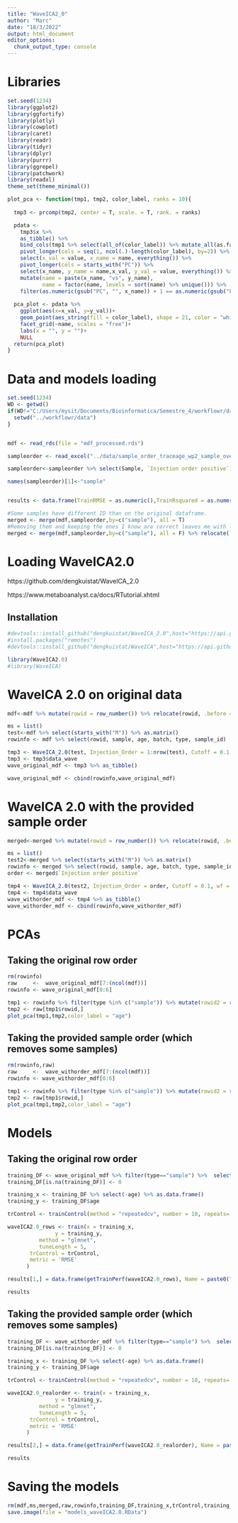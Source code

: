 ```yaml
---
title: "WaveICA2_0"
author: "Marc"
date: "18/3/2022"
output: html_document
editor_options: 
  chunk_output_type: console
---
```


# Libraries

```r
set.seed(1234)
library(ggplot2)
library(ggfortify)
library(plotly)
library(cowplot)
library(caret)
library(readr)
library(tidyr)
library(dplyr)
library(purrr)
library(ggrepel)
library(patchwork)
library(readxl)
theme_set(theme_minimal())

plot_pca <- function(tmp1, tmp2, color_label, ranks = 10){
  
  tmp3 <- prcomp(tmp2, center = T, scale. = T, rank. = ranks)

  pdata <- 
    tmp3$x %>% 
    as_tibble() %>% 
    bind_cols(tmp1 %>% select(all_of(color_label)) %>% mutate_all(as.factor)) %>% 
    pivot_longer(cols = seq(1, ncol(.)-length(color_label), by=2)) %>% 
    select(x_val = value, x_name = name, everything()) %>% 
    pivot_longer(cols = starts_with("PC")) %>% 
    select(x_name, y_name = name,x_val, y_val = value, everything()) %>%
    mutate(name = paste(x_name, "vs", y_name),
           name = factor(name, levels = sort(name) %>% unique())) %>% 
    filter(as.numeric(gsub("PC", "", x_name)) + 1 == as.numeric(gsub("PC", "", y_name)))
  
  pca_plot <- pdata %>% 
    ggplot(aes(x=x_val, y=y_val))+
    geom_point(aes_string(fill = color_label), shape = 21, color = "white")+
    facet_grid(~name, scales = "free")+
    labs(x = "", y = "")+
    NULL
  return(pca_plot)
}

```


# Data and models loading

```r
set.seed(1234)
WD <- getwd()
if(WD!="C:/Users/mysit/Documents/Bioinformatica/Semestre_4/workflowr/data"){
  setwd("../workflowr/data")
}


mdf <- read_rds(file = "mdf_processed.rds")

sampleorder <- read_excel("../data/sample_order_traceage_wp2_sample_overview.xlsx") %>% as.data.frame()

sampleorder<-sampleorder %>% select(Sample, `Injection order positive`) 

names(sampleorder)[1]<-"sample"


results <- data.frame(TrainRMSE = as.numeric(),TrainRsquared = as.numeric(),TrainMAE = as.numeric(),method = as.character(),Name = as.character(),QC = as.character())

#Some samples have different ID than on the original dataframe. 
merged <- merge(mdf,sampleorder,by=c("sample"), all = T) 
#Removing them and keeping the ones I know are correct leaves me with less rows
merged <- merge(mdf,sampleorder,by=c("sample"), all = F) %>% relocate(`Injection order positive`, .before = sample)

```

# Loading WaveICA2.0
https://github.com/dengkuistat/WaveICA_2.0

https://www.metaboanalyst.ca/docs/RTutorial.xhtml

## Installation
```r
#devtools::install_github("dengkuistat/WaveICA_2.0",host="https://api.github.com")
#install.packages("remotes")
#devtools::install_github("dengkuistat/WaveICA",host="https://api.github.com", force=T)
```
```r
library(WaveICA2.0)
#library(WaveICA)
```

# WaveICA 2.0 on original data

```r
mdf<-mdf %>% mutate(rowid = row_number()) %>% relocate(rowid, .before = sample)

ms = list()
test<-mdf %>% select(starts_with("M")) %>% as.matrix()
rowinfo <- mdf %>% select(rowid, sample, age, batch, type, sample_id)

tmp3 <- WaveICA_2.0(test, Injection_Order = 1:nrow(test), Cutoff = 0.1, wf = "haar", K = 20, alpha = 0)
tmp3 <- tmp3$data_wave
wave_original_mdf <- tmp3 %>% as_tibble()

wave_original_mdf <- cbind(rowinfo,wave_original_mdf)

```

# WaveICA 2.0 with the provided sample order

```r
merged<-merged %>% mutate(rowid = row_number()) %>% relocate(rowid, .before = sample)

ms = list()
test2<-merged %>% select(starts_with("M")) %>% as.matrix()
rowinfo <- merged %>% select(rowid, sample, age, batch, type, sample_id)
order <- merged$`Injection order positive`

tmp4 <- WaveICA_2.0(test2, Injection_Order = order, Cutoff = 0.1, wf = "haar", K = 20, alpha = 0)
tmp4 <- tmp4$data_wave
wave_withorder_mdf <- tmp4 %>% as_tibble()
wave_withorder_mdf <- cbind(rowinfo,wave_withorder_mdf)
```

# PCAs
## Taking the original row order
```r
rm(rowinfo)
raw     <-  wave_original_mdf[7:(ncol(mdf))]
rowinfo <- wave_original_mdf[0:6]

tmp1 <- rowinfo %>% filter(type %in% c("sample")) %>% mutate(rowid2 = row_number())
tmp2 <- raw[tmp1$rowid,]
plot_pca(tmp1,tmp2,color_label = "age")
```
## Taking the provided sample order (which removes some samples)
```r
rm(rowinfo,raw)
raw     <-  wave_withorder_mdf[7:(ncol(mdf))]
rowinfo <- wave_withorder_mdf[0:6]

tmp1 <- rowinfo %>% filter(type %in% c("sample")) %>% mutate(rowid2 = row_number())
tmp2 <- raw[tmp1$rowid,]
plot_pca(tmp1,tmp2,color_label = "age")
```

# Models
## Taking the original row order
```r
training_DF <- wave_original_mdf %>% filter(type=="sample") %>%  select(-sample,-batch,-type,-sample_id, -rowid)
training_DF[is.na(training_DF)] <- 0

training_x <- training_DF %>% select(-age) %>% as.data.frame()
training_y <- training_DF$age

trControl <- trainControl(method = "repeatedcv", number = 10, repeats= 5, verboseIter = F, savePredictions = "final")

waveICA2.0_rows <- train(x = training_x, 
               y = training_y, 
          method = "glmnet",
          tuneLength = 5,
       trControl = trControl,
       metric = 'RMSE'
      )

results[1,] = data.frame(getTrainPerf(waveICA2.0_rows), Name = paste0("waveICA2.0_rows"), QC = "4th_root + PCA outlier removal + Bad features removal + WaveICA2.0 roworder")

results
```

## Taking the provided sample order (which removes some samples)
```r
training_DF <- wave_withorder_mdf %>% filter(type=="sample") %>%  select(-sample,-batch,-type,-sample_id, -rowid)
training_DF[is.na(training_DF)] <- 0

training_x <- training_DF %>% select(-age) %>% as.data.frame()
training_y <- training_DF$age

trControl <- trainControl(method = "repeatedcv", number = 10, repeats= 5, verboseIter = F, savePredictions = "final")

waveICA2.0_realorder <- train(x = training_x, 
               y = training_y, 
          method = "glmnet",
          tuneLength = 5,
       trControl = trControl,
       metric = 'RMSE'
      )

results[2,] = data.frame(getTrainPerf(waveICA2.0_realorder), Name = paste0("waveICA2.0_realorder"), QC = "4th_root + PCA outlier removal + Bad features removal + WaveICA2.0 realorder")

results
```

# Saving the models
```r

rm(mdf,ms,merged,raw,rowinfo,training_DF,training_x,trControl,training_y,plot_pca,results,sampleorder,test,test2,tmp1,tmp2,tmp3,tmp4,wave_original_mdf,wave_withorder_mdf,order,WD)
save.image(file = "models_waveICA2.0.RData")
```

